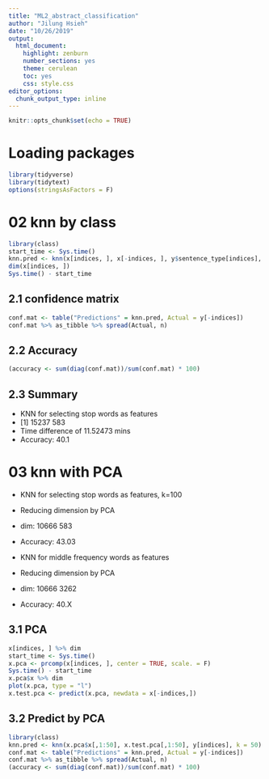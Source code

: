 ```yaml
---
title: "ML2_abstract_classification"
author: "Jilung Hsieh"
date: "10/26/2019"
output:
  html_document:
    highlight: zenburn
    number_sections: yes
    theme: cerulean
    toc: yes
    css: style.css
editor_options:
  chunk_output_type: inline
---
```


```r
knitr::opts_chunk$set(echo = TRUE)
```

# Loading packages
```r
library(tidyverse)
library(tidytext)
options(stringsAsFactors = F)
```

# 02 knn by class
```r
library(class)
start_time <- Sys.time()
knn.pred <- knn(x[indices, ], x[-indices, ], y$sentence_type[indices], k = 20)
dim(x[indices, ])
Sys.time() - start_time
```

## 2.1 confidence matrix
```r
conf.mat <- table("Predictions" = knn.pred, Actual = y[-indices])
conf.mat %>% as_tibble %>% spread(Actual, n)
```


## 2.2 Accuracy

```r
(accuracy <- sum(diag(conf.mat))/sum(conf.mat) * 100)
```

## 2.3 Summary
- KNN for selecting stop words as features
- [1] 15237   583
- Time difference of 11.52473 mins
- Accuracy: 40.1



# 03 knn with PCA
- KNN for selecting stop words as features, k=100
- Reducing dimension by PCA
- dim: 10666   583
- Accuracy: 43.03


- KNN for middle frequency words as features
- Reducing dimension by PCA
- dim: 10666   3262
- Accuracy: 40.X

## 3.1 PCA
```r
x[indices, ] %>% dim
start_time <- Sys.time()
x.pca <- prcomp(x[indices, ], center = TRUE, scale. = F)
Sys.time() - start_time
x.pca$x %>% dim
plot(x.pca, type = "l")
x.test.pca <- predict(x.pca, newdata = x[-indices,])
```

## 3.2 Predict by PCA
```r
library(class)
knn.pred <- knn(x.pca$x[,1:50], x.test.pca[,1:50], y[indices], k = 50)
conf.mat <- table("Predictions" = knn.pred, Actual = y[-indices])
conf.mat %>% as_tibble %>% spread(Actual, n)
(accuracy <- sum(diag(conf.mat))/sum(conf.mat) * 100)
```


